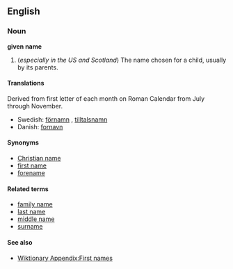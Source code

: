 ==English==
===Noun===
'''given name'''

#(''especially in the US and Scotland'') The name chosen for a child, usually by its parents.

====Translations====
{{top}}
Derived from first letter of each month on Roman Calendar from July through November.
{{mid}}
*Swedish: [[förnamn]] {{n}}, [[tilltalsnamn]] {{n}}
*Danish: [[fornavn]]
{{bottom}}

====Synonyms====
*[[Christian name]]
*[[first name]]
*[[forename]]

====Related terms====
*[[family name]]
*[[last name]]
*[[middle name]]
*[[surname]]

====See also====
* [[Wiktionary Appendix:First names]]